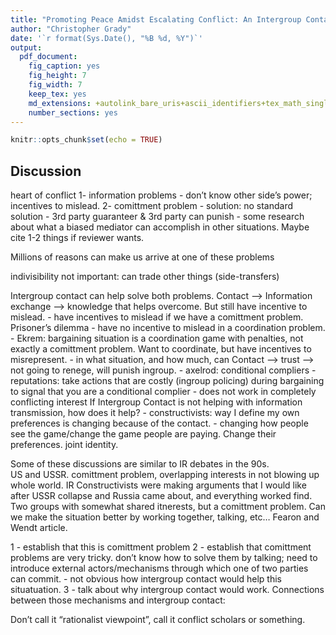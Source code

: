 ```yaml
---
title: "Promoting Peace Amidst Escalating Conflict: An Intergroup Contact Field Experiment in Nigeria - Ekrem Talk"
author: "Christopher Grady"
date: '`r format(Sys.Date(), "%B %d, %Y")`'
output:
  pdf_document:
    fig_caption: yes
    fig_height: 7
    fig_width: 7
    keep_tex: yes
    md_extensions: +autolink_bare_uris+ascii_identifiers+tex_math_single_backslash
    number_sections: yes
---
```


```r
knitr::opts_chunk$set(echo = TRUE)
```

## Discussion

heart of conflict
1- information problems
	- don't know other side's power; incentives to mislead.
2- comittment problem
	- solution: no standard solution
	- 3rd party guaranteer & 3rd party can punish
		- some research about what a biased mediator can accomplish in other situations. Maybe cite 1-2 things if reviewer wants.

Millions of reasons can make us arrive at one of these problems

indivisibility not important: can trade other things (side-transfers)


Intergroup contact can help solve both problems. 
Contact --> Information exchange --> knowledge that helps overcome.  But still have incentive to mislead.
	- have incentives to mislead if we have a comittment problem. Prisoner's dilemma
	- have no incentive to mislead in a coordination problem.
	- Ekrem: bargaining situation is a coordination game with penalties, not exactly a comittment problem. Want to coordinate, but have incentives to misrepresent.
	- in what situation, and how much, can 
Contact --> trust --> not going to renege, will punish ingroup.
	- axelrod: conditional compliers
	- reputations: take actions that are costly (ingroup policing) during bargaining to signal that you are a conditional complier
		- does not work in completely conflicting interest
If Intergroup Contact is not helping with information transmission, how does it help?
	- constructivists: way I define my own preferences is changing because of the contact.
		- changing how people see the game/change the game people are paying. Change their preferences.  joint identity.

Some of these discussions are similar to IR debates in the 90s.  
US and USSR.  comittment problem, overlapping interests in not blowing up whole world.  IR Constructivists were making arguments that I would like after USSR collapse and Russia came about, and everything worked find.
Two groups with somewhat shared itnerests, but a comittment problem.  Can we make the situation better by working together, talking, etc...
Fearon and Wendt article.



1 - establish that this is comittment problem
2 - establish that comittment problems are very tricky.  don't know how to solve them by talking; need to introduce external actors/mechanisms through which one of two parties can commit.
	- not obvious how intergroup contact would help this situatuation.
3 - talk about why intergroup contact would work. Connections between those mechanisms and intergroup contact: 

Don't call it "rationalist viewpoint", call it conflict scholars or something.